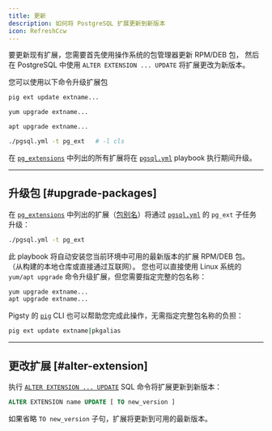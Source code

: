 ```yaml
---
title: 更新
description: 如何将 PostgreSQL 扩展更新到新版本
icon: RefreshCcw
---
```


要更新现有扩展，您需要首先使用操作系统的包管理器更新 RPM/DEB 包，
然后在 PostgreSQL 中使用 `ALTER EXTENSION ... UPDATE` 将扩展更改为新版本。

您可以使用以下命令升级扩展包

```bash tab="pig"
pig ext update extname...
```
```bash tab="yum"
yum upgrade extname...
```
```bash tab="apt"
apt upgrade extname...
```
```bash tab="pigsty"
./pgsql.yml -t pg_ext   # -l cls
```

在 [`pg_extensions`](/zh/pgsql/param#pg_extensions) 中列出的所有扩展将在 [`pgsql.yml`](/zh/pgsql/playbook#pgsqlyml) playbook 执行期间升级。



------

## 升级包 [#upgrade-packages]

在 [`pg_extensions`](/zh/pgsql/param#pg_extensions) 中列出的扩展（[包别名](/zh/pgsql/extension/pkg)）将通过 [`pgsql.yml`](/zh/pgsql/admin/) 的 `pg_ext` 子任务升级：

```bash title="~/pigsty"
./pgsql.yml -t pg_ext
```

此 playbook 将自动安装您当前环境中可用的最新版本的扩展 RPM/DEB 包。
（从构建的本地仓库或直接通过互联网）。
您也可以直接使用 Linux 系统的 `yum/apt upgrade` 命令升级扩展，但您需要指定完整的包名称：

```bash
yum upgrade extname...
apt upgrade extname...
```

Pigsty 的 [`pig`](https://ext.pgsty.com/pig/) CLI 也可以帮助您完成此操作，无需指定完整包名称的负担：

```bash
pig ext update extname|pkgalias
```


------

## 更改扩展 [#alter-extension]

执行 [`ALTER EXTENSION ... UPDATE`](https://www.postgresql.org/docs/current/sql-alterextension.html) SQL 命令将扩展更新到新版本：

```sql
ALTER EXTENSION name UPDATE [ TO new_version ]
```

如果省略 `TO new_version` 子句，扩展将更新到可用的最新版本。
